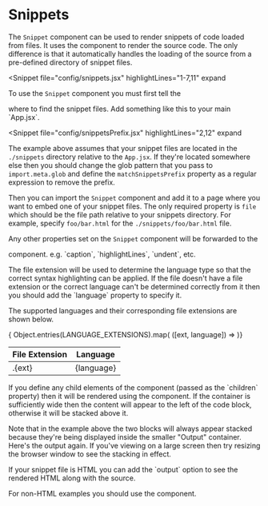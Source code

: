 

# Snippets

The `Snippet` component can be used to render snippets of code loaded from
files.  It uses the <Link to="/code/source" code="Source"/> component to
render the source code.  The only difference is that it automatically handles
the loading of the source from a pre-defined directory of snippet files.

<Snippet
  file="config/snippets.jsx"
  highlightLines="1-7,11"
  expand
>
  To use the `Snippet` component you must first tell the
  <Link to="/configuration/site-provider" code="SiteProvider"/> where to
  find the snippet files.  Add something like this to your main `App.jsx`.
</Snippet>

<Snippet
  file="config/snippetsPrefix.jsx"
  highlightLines="2,12"
  expand
>
  The example above assumes that your snippet files are located in the
  `./snippets` directory relative to the `App.jsx`. If they're located
  somewhere else then you should change the glob pattern that you pass to
  `import.meta.glob` and define the `matchSnippetsPrefix` property as a
  regular expression to remove the prefix.
</Snippet>

Then you can import the `Snippet` component and add it to a page where you want
to embed one of your snippet files.  The only required property is `file` which
should be the file path relative to your snippets directory.  For example,
specify `foo/bar.html` for the `./snippets/foo/bar.html` file.

Any other properties set on the `Snippet` component will be forwarded to the
<Link to="/code/source" code="Source"/> component. e.g. `caption`,
`highlightLines`, `undent`, etc.

<Example
  Component={SnippetComp}
  code={SnippetSrc}
/>

<Heading title="Properties"/>

<Section code="language">
  The file extension will be used to determine the language type so that the
  correct syntax highlighting can be applied.  If the file doesn't have a file
  extension or the correct language can't be determined correctly from it then
  you should add the `language` property to specify it.

  The supported languages and their corresponding file extensions are shown below.

  <table className="shaded striped celled">
    <thead>
      <tr>
        <th>File Extension</th>
        <th>Language</th>
      </tr>
    </thead>
    <tbody>
      { Object.entries(LANGUAGE_EXTENSIONS).map(
        ([ext, language]) =>
          <tr key={ext}>
            <td className="font-mono">.{ext}</td>
            <td className="font-mono">{language}</td>
          </tr>
      )}
    </tbody>
  </table>
</Section>

<Section code="children">
  If you define any child elements of the component (passed as the `children`
  property) then it will be rendered using the <Link to="/content/split"
  code="Split"/> component.  If the container is sufficiently wide then the
  content will appear to the left of the code block, otherwise it will be
  stacked above it.

  <Example
    Component={ChildrenComp}
    code={ChildrenSrc}
  />

  Note that in the example above the two blocks will always appear stacked
  because they're being displayed inside the smaller "Output" container.
  Here's the output again.  If you've viewing on a large screen then try
  resizing the browser window to see the stacking in effect.

  <ChildrenComp/>
</Section>

<Section code="output">
  If your snippet file is HTML you can add the `output` option to see the
  rendered HTML along with the source.

  For non-HTML examples you should use the <Link to="/code/example" code="Example"/>
  component.

  <Example
    Component={OutputComp}
    code={OutputSrc}
  />
</Section>

